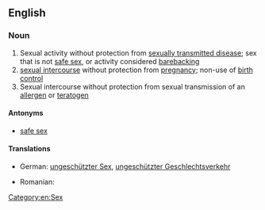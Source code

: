 ==English==
{{wikipedia}}

===Noun===
{{en-noun|-|sg=[[unprotected]] [[sex]]}}

# Sexual activity without protection from [[sexually transmitted disease]]; sex that is not [[safe sex]], or activity considered [[barebacking]]
# [[sexual intercourse]] without protection from [[pregnancy]]; non-use of [[birth control]]
# Sexual intercourse without protection from sexual transmission of an [[allergen]] or [[teratogen]]

====Antonyms====
* [[safe sex]]

====Translations====
{{trans-top|sexual activity without protection from sexually transmitted disease}}
* German: [[ungeschützter Sex]], [[ungeschützter Geschlechtsverkehr]]
{{trans-mid}}
* Romanian: {{t|ro|sex neprotejat|n}}
{{trans-bottom}}

{{trans-top|sexual intercourse without protection from pregnancy}}
{{trans-mid}}
{{trans-bottom}}

[[Category:en:Sex]]